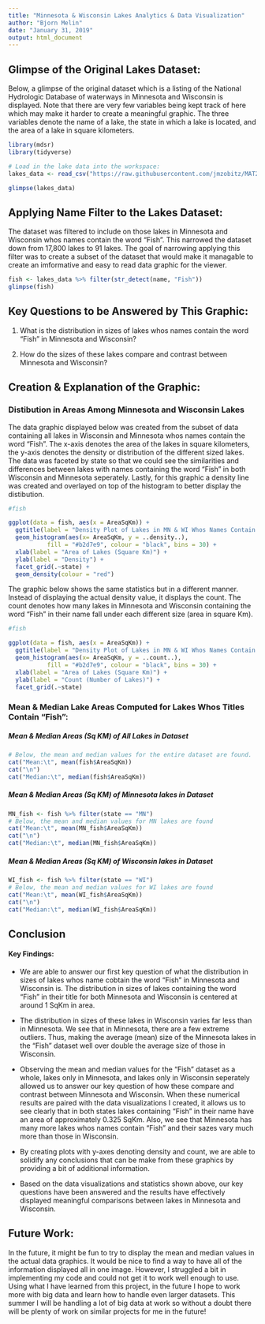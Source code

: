 ```yaml
---
title: "Minnesota & Wisconsin Lakes Analytics & Data Visualization"
author: "Bjorn Melin"
date: "January 31, 2019"
output: html_document
---
```


## Glimpse of the Original Lakes Dataset:
Below, a glimpse of the original dataset which is a listing of the National Hydrologic Database of waterways in Minnesota and Wisconsin is displayed.  Note that there are very few variables being kept track of here which may make it harder to create a meaningful graphic.  The three variables denote the name of a lake, the state in which a lake is located, and the area of a lake in square kilometers.


```r
library(mdsr)
library(tidyverse)

```
```r
# Load in the lake data into the workspace:
lakes_data <- read_csv("https://raw.githubusercontent.com/jmzobitz/MAT213Datasets/master/project1_data_S19.csv")

glimpse(lakes_data)
```

## Applying Name Filter to the Lakes Dataset:
The dataset was filtered to include on those lakes in Minnesota and Wisconsin whos names contain the word “Fish”.  This narrowed the dataset down from 17,800 lakes to 91 lakes.  The goal of narrowing applying this filter was to create a subset of the dataset that would make it managable to create an imformative and easy to read data graphic for the viewer.

```r
fish <- lakes_data %>% filter(str_detect(name, "Fish"))
glimpse(fish)
```


## Key Questions to be Answered by This Graphic:
1. What is the distribution in sizes of lakes whos names contain the word "Fish" in Minnesota and Wisconsin?  
  
2.  How do the sizes of these lakes compare and contrast between Minnesota and Wisconsin?  
  


## Creation & Explanation of the Graphic:
  
### Distibution in Areas Among Minnesota and Wisconsin Lakes  
The data graphic displayed below was created from the subset of data containing all lakes in Wisconsin and Minnesota whos names contain the word "Fish".  The x-axis denotes the area of the lakes in square kilometers, the y-axis denotes the density or distribution of the different sized lakes.  The data was faceted by state so that we could see the similarities and differences between lakes with names containing the word "Fish" in both Wisconsin and Minnesota seperately.  Lastly, for this graphic a density line was created and overlayed on top of the histogram to better display the distibution.

```r
#fish

ggplot(data = fish, aes(x = AreaSqKm)) +
  ggtitle(label = "Density Plot of Lakes in MN & WI Whos Names Contain 'Fish'") +
  geom_histogram(aes(x= AreaSqKm, y = ..density..), 
           fill = "#b2d7e9", colour = "black", bins = 30) +
  xlab(label = "Area of Lakes (Square Km)") +
  ylab(label = "Density") +
  facet_grid(.~state) +
  geom_density(colour = "red") 
```  


The graphic below shows the same statistics but in a different manner.  Instead of displaying the actual density value, it displays the count.  The count denotes how many lakes in Minnesota and Wisconsin containing the word "Fish" in their name fall under each different size (area in square Km).

```r
#fish

ggplot(data = fish, aes(x = AreaSqKm)) +
  ggtitle(label = "Density Plot of Lakes in MN & WI Whos Names Contain 'Fish'") +
  geom_histogram(aes(x= AreaSqKm, y = ..count..), 
           fill = "#b2d7e9", colour = "black", bins = 30) +
  xlab(label = "Area of Lakes (Square Km)") +
  ylab(label = "Count (Number of Lakes)") +
  facet_grid(.~state)
```

### Mean & Median Lake Areas Computed for Lakes Whos Titles Contain "Fish":
##### Mean & Median Areas (Sq KM) of All Lakes in Dataset

```r
# Below, the mean and median values for the entire dataset are found.
cat("Mean:\t", mean(fish$AreaSqKm))
cat("\n")
cat("Median:\t", median(fish$AreaSqKm))
```

##### Mean & Median Areas (Sq KM) of Minnesota lakes in Dataset

```r
MN_fish <- fish %>% filter(state == "MN")
# Below, the mean and median values for MN lakes are found
cat("Mean:\t", mean(MN_fish$AreaSqKm))
cat("\n")
cat("Median:\t", median(MN_fish$AreaSqKm))
```


##### Mean & Median Areas (Sq KM) of Wisconsin lakes in Dataset

```r
WI_fish <- fish %>% filter(state == "WI")
# Below, the mean and median values for WI lakes are found
cat("Mean:\t", mean(WI_fish$AreaSqKm))
cat("\n")
cat("Median:\t", median(WI_fish$AreaSqKm))
```


## Conclusion
#### Key Findings:
*  We are able to answer our first key question of what the distribution in sizes of lakes whos name cobtain the word "Fish" in Minnesota and Wisconsin is.  The distribution in sizes of lakes containing the word "Fish" in their title for both Minnesota and Wisconsin is centered at around 1 SqKm in area.  
  
*  The distribution in sizes of these lakes in Wisconsin varies far less than in Minnesota.  We see that in Minnesota, there are a few extreme outliers.  Thus, making the average (mean) size of the Minnesota lakes in the "Fish" dataset well over double the average size of those in Wisconsin.  
  
*  Observing the mean and median values for the "Fish" dataset as a whole, lakes only in Minnesota, and lakes only in Wisconsin seperately allowed us to answer our key question of how these compare and contrast between Minnesota and Wisconsin.  When these numerical results are paired with the data visualizations I created, it allows us to see clearly that in both states lakes containing "Fish" in their name have an area of approximately 0.325 SqKm.  Also, we see that Minnesota has many more lakes whos names contain "Fish" and their sazes vary much more than those in Wisconsin.  
  
*  By creating plots with y-axes denoting density and count, we are able to solidify any conclusions that can be make from these graphics by providing a bit of additional information.    
  
*  Based on the data visualizations and statistics shown above, our key questions have been answered and the results have effectively displayed meaningful comparisons between lakes in Minnesota and Wisconsin.  



## Future Work:
  
In the future, it might be fun to try to display the mean and median values in the actual data graphics.  It would be nice to find a way to have all of the information displayed all in one image.  However, I struggled a bit in implementing my code and could not get it to work well enough to use.  Using what I have learned from this project, in the future I hope to work more with big data and learn how to handle even larger datasets.  This summer I will be handling a lot of big data at work so without a doubt there will be plenty of work on similar projects for me in the future!

